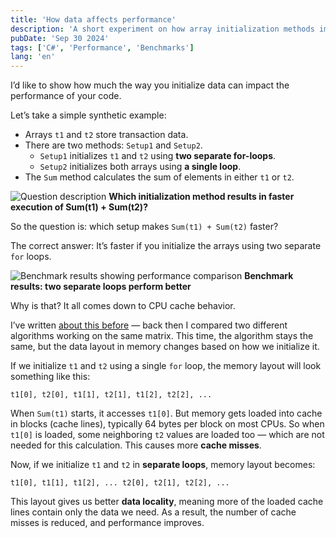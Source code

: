 ```yaml
---
title: 'How data affects performance'
description: 'A short experiment on how array initialization methods impact performance'
pubDate: 'Sep 30 2024'
tags: ['C#', 'Performance', 'Benchmarks']
lang: 'en'
---
```



I’d like to show how much the way you initialize data can impact the performance of your code.

Let’s take a simple synthetic example:

- Arrays `t1` and `t2` store transaction data.
- There are two methods: `Setup1` and `Setup2`.
  - `Setup1` initializes `t1` and `t2` using **two separate for-loops**.
  - `Setup2` initializes both arrays using **a single loop**.
- The `Sum` method calculates the sum of elements in either `t1` or `t2`.

<Image src={question} alt="Question description" />
<strong style="text-align: center;">
  Which initialization method results in faster execution of Sum(t1) + Sum(t2)?
</strong>

So the question is: which setup makes `Sum(t1) + Sum(t2)` faster?

The correct answer: It’s faster if you initialize the arrays using two separate `for` loops.

<Image src={answer} alt="Benchmark results showing performance comparison" />
<strong style="text-align: center;">
  Benchmark results: two separate loops perform better
</strong>

Why is that? It all comes down to CPU cache behavior.

I’ve written [about this before](https://t.me/yet_another_dev/69) — back then I compared two different algorithms working on the same matrix. This time, the algorithm stays the same, but the data layout in memory changes based on how we initialize it.

If we initialize `t1` and `t2` using a single `for` loop, the memory layout will look something like this:

```
t1[0], t2[0], t1[1], t2[1], t1[2], t2[2], ...
```

When `Sum(t1)` starts, it accesses `t1[0]`. But memory gets loaded into cache in blocks (cache lines), typically 64 bytes per block on most CPUs. So when `t1[0]` is loaded, some neighboring `t2` values are loaded too — which are not needed for this calculation. This causes more **cache misses**.

Now, if we initialize `t1` and `t2` in **separate loops**, memory layout becomes:

```
t1[0], t1[1], t1[2], ... t2[0], t2[1], t2[2], ...
```

This layout gives us better **data locality**, meaning more of the loaded cache lines contain only the data we need. As a result, the number of cache misses is reduced, and performance improves.

